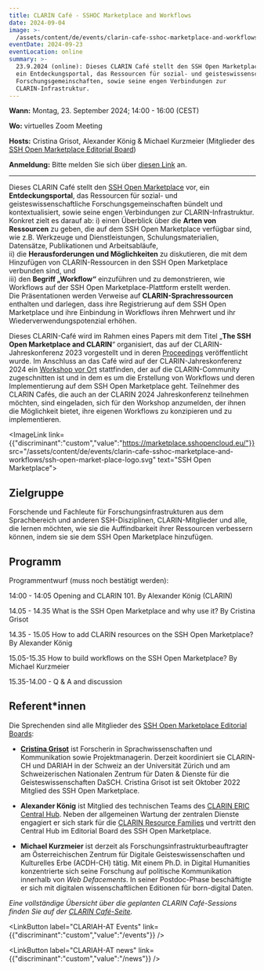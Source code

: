 ```yaml
---
title: CLARIN Café - SSHOC Marketplace and Workflows
date: 2024-09-04
image: >-
  /assets/content/de/events/clarin-cafe-sshoc-marketplace-and-workflows/image.png
eventDate: 2024-09-23
eventLocation: online
summary: >-
  23.9.2024 (online): Dieses CLARIN Café stellt den SSH Open Marketplace vor,
  ein Entdeckungsportal, das Ressourcen für sozial- und geisteswissenschaftliche
  Forschungsgemeinschaften, sowie seine engen Verbindungen zur
  CLARIN-Infrastruktur.
---
```

**Wann:** Montag, 23. September 2024; 14:00 - 16:00 (CEST)

**Wo:** virtuelles Zoom Meeting

**Hosts:** Cristina Grisot, Alexander König & Michael Kurzmeier (Mitglieder des [SSH Open Marketplace Editorial Board](https://www.dariah.eu/2022/11/14/whos-behind-the-ssh-open-marketplace-a-sneak-preview-of-the-new-members-in-the-ssh-open-marketplace-editorial-board/))

**Anmeldung:** Bitte melden Sie sich über [diesen Link](https://docs.google.com/forms/d/e/1FAIpQLSeFGorLtg5vqgbSKLGfkt2eRb_tGrDoaG_-0XbLyoERy8CPxw/viewform) an.

---

Dieses CLARIN Café stellt den [SSH Open Marketplace](https://marketplace.sshopencloud.eu/) vor, ein **Entdeckungsportal**, das Ressourcen für sozial- und geisteswissenschaftliche Forschungsgemeinschaften bündelt und kontextualisiert, sowie seine engen Verbindungen zur CLARIN-Infrastruktur.
Konkret zielt es darauf ab:
i) einen Überblick über die **Arten von Ressourcen** zu geben, die auf dem SSH Open Marketplace verfügbar sind, wie z.B. Werkzeuge und Dienstleistungen, Schulungsmaterialien, Datensätze, Publikationen und Arbeitsabläufe, \
ii) die **Herausforderungen und Möglichkeiten** zu diskutieren, die mit dem Hinzufügen von CLARIN-Ressourcen in den SSH Open Marketplace verbunden sind, und \
iii) den **Begriff „Workflow“** einzuführen und zu demonstrieren, wie Workflows auf der SSH Open Marketplace-Plattform erstellt werden. \
Die Präsentationen werden Verweise auf **CLARIN-Sprachressourcen** enthalten und darlegen, dass ihre Registrierung auf dem SSH Open Marketplace und ihre Einbindung in Workflows ihren Mehrwert und ihr Wiederverwendungspotenzial erhöhen.

Dieses CLARIN-Café wird im Rahmen eines Papers mit dem Titel „**The SSH Open Marketplace and CLARIN**“ organisiert, das auf der CLARIN-Jahreskonferenz 2023 vorgestellt und in deren [Proceedings](https://office.clarin.eu/v/CE-2023-2328_CLARIN2023_ConferenceProceedings.pdf) veröffentlicht wurde. Im Anschluss an das Café wird auf der CLARIN-Jahreskonferenz 2024 ein [Workshop vor Ort](https://www.clarin.eu/event/2024/creating-clarin-workflow-ssh-open-marketplace-clarin2024) stattfinden, der auf die CLARIN-Community zugeschnitten ist und in dem es um die Erstellung von Workflows und deren Implementierung auf dem SSH Open Marketplace geht. Teilnehmer des CLARIN Cafés, die auch an der CLARIN 2024 Jahreskonferenz teilnehmen möchten, sind eingeladen, sich für den Workshop anzumelden, der ihnen die Möglichkeit bietet, ihre eigenen Workflows zu konzipieren und zu implementieren.

<ImageLink link={{"discriminant":"custom","value":"https://marketplace.sshopencloud.eu/"}} src="/assets/content/de/events/clarin-cafe-sshoc-marketplace-and-workflows/ssh-open-market-place-logo.svg" text="SSH Open Marketplace">

</ImageLink>

## Zielgruppe

Forschende und Fachleute für Forschungsinfrastrukturen aus dem Sprachbereich und anderen SSH-Disziplinen, CLARIN-Mitglieder und alle, die lernen möchten, wie sie die Auffindbarkeit ihrer Ressourcen verbessern können, indem sie sie dem SSH Open Marketplace hinzufügen.

## Programm

Programmentwurf (muss noch bestätigt werden):

14:00 - 14:05 Opening and CLARIN 101. By Alexander König (CLARIN)

14.05 - 14.35 What is the SSH Open Marketplace and why use it? By Cristina Grisot

14.35 - 15.05 How to add CLARIN resources on the SSH Open Marketplace? By Alexander König

15.05-15.35 How to build workflows on the SSH Open Marketplace? By Michael Kurzmeier

15.35-14.00 - Q & A and discussion

## Referent\*innen

Die Sprechenden sind alle Mitglieder des [SSH Open Marketplace Editorial Boards](https://www.dariah.eu/2022/11/14/whos-behind-the-ssh-open-marketplace-a-sneak-preview-of-the-new-members-in-the-ssh-open-marketplace-editorial-board/):

* [**Cristina Grisot**](https://cristinagrisot.com/) ist Forscherin in Sprachwissenschaften und Kommunikation sowie Projektmanagerin. Derzeit koordiniert sie CLARIN-CH und DARIAH in der Schweiz an der Universität Zürich und am Schweizerischen Nationalen Zentrum für Daten & Dienste für die Geisteswissenschaften DaSCH. Cristina Grisot ist seit Oktober 2022 Mitglied des SSH Open Marketplace.


* **Alexander König** ist Mitglied des technischen Teams des [CLARIN ERIC Central Hub](https://www.clarin.eu/governance/clarin-office). Neben der allgemeinen Wartung der zentralen Dienste engagiert er sich stark für die [CLARIN Resource Families](https://www.clarin.eu/resource-families) und vertritt den Central Hub im Editorial Board des SSH Open Marketplace.


* **Michael Kurzmeier** ist derzeit als Forschungsinfrastrukturbeauftragter am Österreichischen Zentrum für Digitale Geisteswissenschaften und Kulturelles Erbe (ACDH-CH) tätig. Mit einem Ph.D. in Digital Humanities konzentrierte sich seine Forschung auf politische Kommunikation innerhalb von *Web Defacements*. In seiner Postdoc-Phase beschäftigte er sich mit digitalen wissenschaftlichen Editionen für born-digital Daten.

*Eine vollständige Übersicht über die geplanten CLARIN Café-Sessions finden Sie auf der [CLARIN Café-Seite](https://www.clarin.eu/content/clarin-cafe).*

<LinkButton label="CLARIAH-AT Events" link={{"discriminant":"custom","value":"/events"}} />

<LinkButton label="CLARIAH-AT news" link={{"discriminant":"custom","value":"/news"}} />
